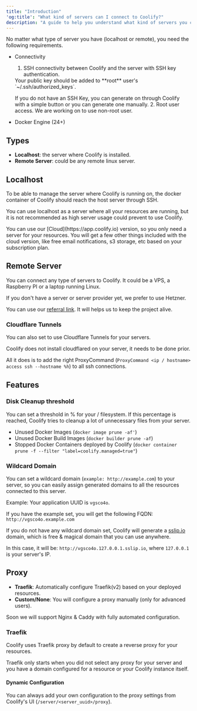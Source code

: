 ```yaml
---
title: "Introduction"
'og:title': "What kind of servers can I connect to Coolify?"
description: "A guide to help you understand what kind of servers you can connect to Coolify."
---
```

No matter what type of server you have (localhost or remote), you need the following requirements.

- Connectivity
  1. SSH connectivity between Coolify and the server with SSH key authentication.
   <Tip>
   Your public key should be added to **root** user's `~/.ssh/authorized_keys`.

   If you do not have an SSH Key, you can generate on through Coolify with a simple button or you can generate one manually.
   </Tip>
  2. Root user access.
   <Tip>
   We are working on to use non-root user.
   </Tip>
- Docker Engine (24+)
   
## Types
- **Localhost**: the server where Coolify is installed.
- **Remote Server**: could be any remote linux server.

## Localhost
To be able to manage the server where Coolify is running on, the docker container of Coolify should reach the host server through SSH.

You can use localhost as a server where all your resources are running, but it is not recommended as high server usage could prevent to use Coolify.

<Tip>
You can use our [Cloud](https://app.coolify.io) version, so you only need a server for your resources. You will get a few other things included with the cloud version, like free email notifications, s3 storage, etc based on your subscription plan.
</Tip>

   
## Remote Server
You can connect any type of servers to Coolify. It could be a VPS, a Raspberry PI or a laptop running Linux.

<Tip>
If you don't have a server or server provider yet, we prefer to use Hetzner. 

You can use our [referral link](https://coolify.io/hetzner). It will helps us to keep the project alive.
</Tip>

### Cloudflare Tunnels
You can also set to use Cloudflare Tunnels for your servers.

<Tip>
Coolify does not install cloudflared on your server, it needs to be done prior.

All it does is to add the right ProxyCommand (`ProxyCommand <ip / hostname> access ssh --hostname %h`) to all ssh connections.
</Tip>


## Features
### Disk Cleanup threshold 
You can set a threshold in % for your / filesystem. If this percentage is reached, Coolify tries to cleanup a lot of unnecessary files from your server.

- Unused Docker Images (`docker image prune -af'`)
- Unused Docker Build Images (`docker builder prune -af`)
- Stopped Docker Containers deployed by Coolify (`docker container prune -f --filter "label=coolify.managed=true"`)

### Wildcard Domain
You can set a wildcard domain (`example: http://example.com`) to your server, so you can easily assign generated domains to all the resources connected to this server.

Example: Your application UUID is `vgsco4o`.

If you have the example set, you will get the following FQDN: `http://vgsco4o.example.com`

If you do not have any wildcard domain set, Coolify will generate a [sslip.io](https://sslip.io) domain, which is free & magical domain that you can use anywhere. 

In this case, it will be: `http://vgsco4o.127.0.0.1.sslip.io`, where `127.0.0.1` is your server's IP.
## Proxy
- **Traefik**: Automatically configure Traefik(v2) based on your deployed resources.
- **Custom/None**: You will configure a proxy manually (only for advanced users).

<Tip>
Soon we will support Nginx & Caddy with fully automated configuration.
</Tip>

### Traefik
Coolify uses Traefik proxy by default to create a reverse proxy for your resources.

<Tip>
Traefik only starts when you did not select any proxy for your server and you have a domain configured for a resource or your Coolify instance itself. 
</Tip>

#### Dynamic Configuration
You can always add your own configuration to the proxy settings from Coolify's UI (`/server/<server_uuid>/proxy`).

